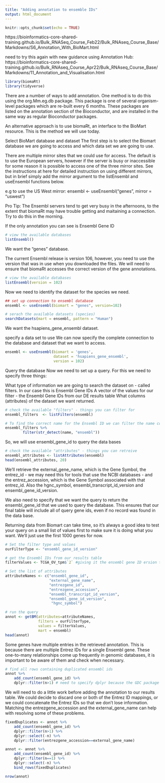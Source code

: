 ```yaml
---
title: "Adding annotation to ensemble IDs"
output: html_document
---
```


```r
knitr::opts_chunk$set(echo = TRUE)
```
https://bioinformatics-core-shared-training.github.io/Bulk_RNASeq_Course_Feb22/Bulk_RNAseq_Course_Base/Markdowns/S6_Annotation_With_BioMart.html

need to try this again with new guidance using Annotation Hub: https://bioinformatics-core-shared-training.github.io/Bulk_RNAseq_Course_Apr22/Bulk_RNAseq_Course_Base/Markdowns/11_Annotation_and_Visualisation.html
```r
library(biomaRt)
library(tidyverse)
```
There are a number of ways to add annotation. One method is to do this using the org.Mm.eg.db package. This package is one of several organism-level packages which are re-built every 6 months. These packages are listed on the annotation section of the Bioconductor, and are installed in the same way as regular Bioconductor packages.

An alternative approach is to use biomaRt, an interface to the BioMart resource. This is the method we will use today.

Select BioMart database and dataset
The first step is to select the Biomart database we are going to access and which data set we are going to use.

There are multiple mirror sites that we could use for access. The default is to use the European servers, however if the server is busy or inaccessible for some reason it is possible to access one of the three mirror sites. See the instructions at here for detailed instruction on using different mirrors, but in brief simply add the mirror argument to the listEnsembl and useEnsembl functions below.

e.g to use the US West mirror:
ensembl <- useEnsembl("genes", mirror = "uswest")

Pro Tip: The Ensembl servers tend to get very busy in the afternoons, to the extent that biomaRt may have trouble getting and maitaining a connection. Try to do this in the morning.

If the only annotation you can see is Ensembl Gene ID
```r
# view the available databases
listEnsembl()
```
We want the “genes” database.

The current Ensembl release is version 106, however, you need to use the version that was in use when you downloaded the files. We will need to ensure that biomaRt accesses the correct version of the gene annotations.
```r
# view the available databases
listEnsembl(version = 102)
```
Now we need to identify the dataset for the species we need.
```r
## set up connection to ensembl database
ensembl <- useEnsembl(biomart = "genes", version=102)

# serach the available datasets (species)
searchDatasets(mart = ensembl, pattern = "Human")
```

We want the hsapiens_gene_ensembl	dataset.

specify a data set to use
We can now specify the complete connection to the database and dataset that we want to access.
```r
ensembl <- useEnsembl(biomart = 'genes', 
                      dataset = 'hsapiens_gene_ensembl',
                      version = 102)
```

Query the database
Now we need to set up a query. For this we need to specify three things:

What type of information we are going to search the dataset on - called filters. In our case this is Ensembl Gene IDs
A vector of the values for our filter - the Ensembl Gene IDs from our DE results table
What columns (attributes) of the dataset we want returned.
```r
# check the available "filters" - things you can filter for
ensembl_filters  <- listFilters(ensembl)

# To find the correct name for the Ensembl ID we can filter the name column
ensembl_filters %>%  
        filter(str_detect(name, "ensembl"))
```

So, we will use ensembl_gene_id to query the data bases
```r

# check the available "attributes" - things you can retreive
ensembl_attributes <- listAttributes(ensembl)
head(ensembl_attributes, 20)

```

We’ll retrieve the external_gene_name, which is the Gene Symbol, the entrez_id - we may need this for tools that use the NCBI databases - and the entrez_accession, which is the Gene Symbol associated with that entrez_id. Also the hgnc_symbol, ensembl_transcript_id_version and ensembl_gene_id_version.

We also need to specify that we want the query to return the ensembl_gene_id that we used to query the database. This ensures that our final table will include all of query gene ids, even if no record was found in the data base.

Returning data from Biomart can take time, so it’s always a good idea to test your query on a small list of values first to make sure it is doing what you want. We’ll just use the first 1000 genes for now.

```r

# Set the filter type and values
ourFilterType <- "ensembl_gene_id_version"

# get the Ensembl IDs from our results table
filterValues <- TCGA_OV_tpm$`2` #giving it the ensembl gene ID ersion to filter for

# Set the list of attributes
attributeNames <- c("ensembl_gene_id",
                    "external_gene_name", 
                    "entrezgene_id", 
                    "entrezgene_accession",
                    "ensembl_transcript_id_version",
                    "ensembl_gene_id_version",
                     "hgnc_symbol")

# run the query
annot <- getBM(attributes=attributeNames, 
               filters = ourFilterType, 
               values = filterValues, 
               mart = ensembl)
head(annot)
```
Some genes have multiple entries in the retrieved annotation. This is because there are multiple Entrez IDs for a single Ensembl gene. These one-to-many relationships come up frequently in genomic databases, it is important to be aware of them and check when necessary.
```r
# find all rows containing duplicated ensembl ids
annot %>%  
    add_count(ensembl_gene_id) %>%  
    dplyr::filter(n>1) # need to specify dplyr because the GDC package masks the dypler filter function with it's own
```

We will need to do a little work before adding the annotation to our results table. We could decide to discard one or both of the Entrez ID mappings, or we could concatenate the Entrez IDs so that we don’t lose information. Matching the entrezgene_accession and the external_gene_name can help with resolving some of these problems.
```r

fixedDuplicates <- annot %>%  
    add_count(ensembl_gene_id) %>%  
    dplyr::filter(n>1) %>% 
    dplyr::select(-n) %>% 
    dplyr::filter(entrezgene_accession==external_gene_name)

annot <- annot %>%  
    add_count(ensembl_gene_id) %>%  
    dplyr::filter(n==1) %>% 
    dplyr::select(-n) %>% 
    bind_rows(fixedDuplicates)

nrow(annot)
```